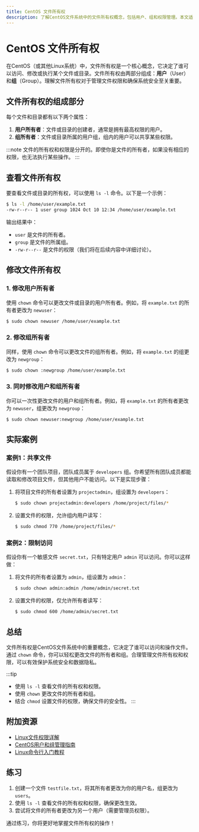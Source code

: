 ```yaml
---
title: CentOS 文件所有权
description: 了解CentOS文件系统中的文件所有权概念，包括用户、组和权限管理。本文适合初学者，通过示例和实际案例帮助你掌握文件所有权的基本操作。
---
```


# CentOS 文件所有权

在CentOS（或其他Linux系统）中，文件所有权是一个核心概念，它决定了谁可以访问、修改或执行某个文件或目录。文件所有权由两部分组成：**用户**（User）和**组**（Group）。理解文件所有权对于管理文件权限和确保系统安全至关重要。

## 文件所有权的组成部分

每个文件和目录都有以下两个属性：
1. **用户所有者**：文件或目录的创建者，通常是拥有最高权限的用户。
2. **组所有者**：文件或目录所属的用户组，组内的用户可以共享某些权限。

:::note
文件的所有权和权限是分开的。即使你是文件的所有者，如果没有相应的权限，也无法执行某些操作。
:::

## 查看文件所有权

要查看文件或目录的所有权，可以使用 `ls -l` 命令。以下是一个示例：

```bash
$ ls -l /home/user/example.txt
-rw-r--r-- 1 user group 1024 Oct 10 12:34 /home/user/example.txt
```

输出结果中：
- `user` 是文件的所有者。
- `group` 是文件的所属组。
- `-rw-r--r--` 是文件的权限（我们将在后续内容中详细讨论）。

## 修改文件所有权

### 1. 修改用户所有者

使用 `chown` 命令可以更改文件或目录的用户所有者。例如，将 `example.txt` 的所有者更改为 `newuser`：

```bash
$ sudo chown newuser /home/user/example.txt
```

### 2. 修改组所有者

同样，使用 `chown` 命令可以更改文件的组所有者。例如，将 `example.txt` 的组更改为 `newgroup`：

```bash
$ sudo chown :newgroup /home/user/example.txt
```

### 3. 同时修改用户和组所有者

你可以一次性更改文件的用户和组所有者。例如，将 `example.txt` 的所有者更改为 `newuser`，组更改为 `newgroup`：

```bash
$ sudo chown newuser:newgroup /home/user/example.txt
```

## 实际案例

### 案例1：共享文件

假设你有一个团队项目，团队成员属于 `developers` 组。你希望所有团队成员都能读取和修改项目文件，但其他用户不能访问。以下是实现步骤：

1. 将项目文件的所有者设置为 `projectadmin`，组设置为 `developers`：

   ```bash
   $ sudo chown projectadmin:developers /home/project/files/*
   ```

2. 设置文件的权限，允许组内用户读写：

   ```bash
   $ sudo chmod 770 /home/project/files/*
   ```

### 案例2：限制访问

假设你有一个敏感文件 `secret.txt`，只有特定用户 `admin` 可以访问。你可以这样做：

1. 将文件的所有者设置为 `admin`，组设置为 `admin`：

   ```bash
   $ sudo chown admin:admin /home/admin/secret.txt
   ```

2. 设置文件的权限，仅允许所有者读写：

   ```bash
   $ sudo chmod 600 /home/admin/secret.txt
   ```

## 总结

文件所有权是CentOS文件系统中的重要概念，它决定了谁可以访问和操作文件。通过 `chown` 命令，你可以轻松更改文件的所有者和组。合理管理文件所有权和权限，可以有效保护系统安全和数据隐私。

:::tip
- 使用 `ls -l` 查看文件的所有权和权限。
- 使用 `chown` 更改文件的所有者和组。
- 结合 `chmod` 设置文件的权限，确保文件的安全性。
:::

## 附加资源

- [Linux文件权限详解](#)
- [CentOS用户和组管理指南](#)
- [Linux命令行入门教程](#)

## 练习

1. 创建一个文件 `testfile.txt`，将其所有者更改为你的用户名，组更改为 `users`。
2. 使用 `ls -l` 查看文件的所有权和权限，确保更改生效。
3. 尝试将文件的所有者更改为另一个用户（需要管理员权限）。

通过练习，你将更好地掌握文件所有权的操作！